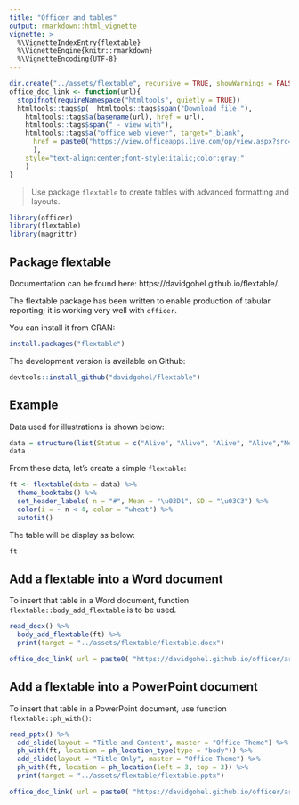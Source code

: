 ```yaml
---
title: "Officer and tables"
output: rmarkdown::html_vignette
vignette: >
  %\VignetteIndexEntry{flextable}
  %\VignetteEngine{knitr::rmarkdown}
  %\VignetteEncoding{UTF-8}
---
```



```r
dir.create("../assets/flextable", recursive = TRUE, showWarnings = FALSE)
office_doc_link <- function(url){
  stopifnot(requireNamespace("htmltools", quietly = TRUE))
  htmltools::tags$p(  htmltools::tags$span("Download file "),
    htmltools::tags$a(basename(url), href = url), 
    htmltools::tags$span(" - view with"),
    htmltools::tags$a("office web viewer", target="_blank", 
      href = paste0("https://view.officeapps.live.com/op/view.aspx?src=", url)
      ), 
    style="text-align:center;font-style:italic;color:gray;"
    )
}
```

> Use package `flextable` to create tables with advanced formatting and layouts.

```r
library(officer)
library(flextable)
library(magrittr)
```


## Package flextable

Documentation can be found here: https://davidgohel.github.io/flextable/.

The flextable package has been written to enable production of tabular reporting; it is working very well with `officer`. 

You can install it from CRAN:

```r
install.packages("flextable")
```

The development version is available on Github:

```r
devtools::install_github("davidgohel/flextable")
```


## Example

Data used for illustrations is shown below:

```r
data = structure(list(Status = c("Alive", "Alive", "Alive", "Alive","Melanoma", "Melanoma","Melanoma", "Melanoma", "Non-melanoma","Non-melanoma", "Non-melanoma", "Non-melanoma"), Gender = c("Female","Female", "Male", "Male", "Female", "Female", "Male", "Male","Female", "Female", "Male", "Male"), Ulceration = c("Absent","Present", "Absent", "Present", "Absent", "Present", "Absent","Present", "Absent", "Present", "Absent", "Present"), n = c(68L,23L, 24L, 19L, 8L, 20L, 8L, 21L, 3L, 4L, 4L, 3L), Mean = c(1.693,2.972, 1.468, 4.319, 2.139, 4.724, 3.266, 5.143, 1.667, 3.302,2.42, 8.053), SD = c(2.004, 2.593, 1.719, 2.423, 1.184, 4.128,4.681, 2.862, 1.141, 3.713, 2.499, 4.019)), class = "data.frame", .Names = c("Status","Gender", "Ulceration", "n", "Mean", "SD"), row.names = c(NA,-12L))
data
```

From these data, let's create a simple `flextable`:

```r
ft <- flextable(data = data) %>% 
  theme_booktabs() %>% 
  set_header_labels( n = "#", Mean = "\u03D1", SD = "\u03C3") %>% 
  color(i = ~ n < 4, color = "wheat") %>% 
  autofit() 
```

The table will be display as below: 

```r
ft
```

## Add a flextable into a Word document 

To insert that table in a Word document, function `flextable::body_add_flextable` is to be used.

```r
read_docx() %>% 
  body_add_flextable(ft) %>% 
  print(target = "../assets/flextable/flextable.docx")
```


```r
office_doc_link( url = paste0( "https://davidgohel.github.io/officer/articles/", "assets/flextable/flextable.docx" ) )
```

## Add a flextable into a PowerPoint document 

To insert that table in a PowerPoint document, use function `flextable::ph_with()`:

```r
read_pptx() %>% 
  add_slide(layout = "Title and Content", master = "Office Theme") %>% 
  ph_with(ft, location = ph_location_type(type = "body")) %>% 
  add_slide(layout = "Title Only", master = "Office Theme") %>% 
  ph_with(ft, location = ph_location(left = 3, top = 3)) %>% 
  print(target = "../assets/flextable/flextable.pptx")
```


```r
office_doc_link( url = paste0( "https://davidgohel.github.io/officer/articles/", "assets/flextable/flextable.pptx" ) )
```



